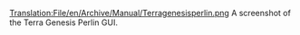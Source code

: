 [[Translation:File/en/Archive/Manual/Terragenesisperlin.png]]
A screenshot of the Terra Genesis Perlin GUI.